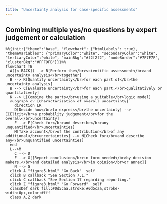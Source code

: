 ```yaml
---
title: "Uncertainty analysis for case-specific assessments"
---
```


## Combining multiple yes/no questions by expert judgement or calculation

:::{.column-page-inset}
```mermaid
%%{init:{"theme":"base", "flowchart": {"htmlLabels": true}, "themeVariables": {"primaryColor":"white", "secondaryColor":"white", "tertiaryColor":"white", "mainBkg":"#f2f2f2", "nodeBorder":"#7F7F7F", "clusterBkg":"#FFF9FB"}}}%%
flowchart TB
  A([< BACK]) --> B[Perform the</br>scientific assessment</br>and uncertainty analysis</br>together] 
  B --> K[Quantify uncertainty</br>for each part of</br>the uncertainty analysis]
  B --> C[Evaluate uncertainty</br>for each part,</br>qualitatively or quantitatively]
  K --> L[Combine the parts</br>using a suitable</br>logic model]
  subgraph ov [Characterisation of overall uncertainty]
    direction LR
    D[Decide how</br>to express</br>the uncertainty] --> E[Elicit</br>a probability judgement</br>for the overall</br>uncertainty]
    E --> F[Check for</br>and describe</br>any unquantified</br>uncertainties]
    M[Take account</br>of the contribution</br>of any additional</br>uncertainties] --> N[Check for</br>and describe any</br>unquantified uncertainties]
  end
  L-->M
    C --> D
    F --> G[[Report conclusion</br>in form needed</br>by decision makers,</br>and detailed analysis</br>in opinion</br>or annex]]
    N --> G  
  click A "figure5.html" "Go Back" _self
  click B callback "See Section 7.1."
  click C callback "See Section 17 regarding reporting."
  click Z "figure3.html" "Go Forward" _self
  classDef dark fill:#0d5caa,stroke:#0d5caa,stroke-width:0px,color:#fff
  class A,Z dark
```
:::